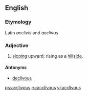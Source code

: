 ==English==

===Etymology===
Latin ''acclivis'' and ''acclivus''

===Adjective===
{{head|en|adjective}}

# [[sloping]] upward; rising as a [[hillside]].

====Antonyms====
* [[declivous]]

[[ps:acclivous]]
[[ru:acclivous]]
[[vi:acclivous]]